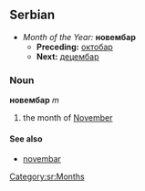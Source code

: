 ==Serbian==
*''Month of the Year:'' '''новембар'''
**'''Preceding:''' [[октобар]]
**'''Next:''' [[децембар]]
===Noun===
'''новембар''' ''m''
#the month of [[November]]
====See also====
*[[novembar]]
[[Category:sr:Months]]